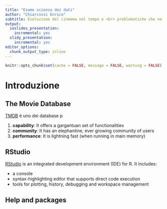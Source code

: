 ---
title: "Esame scienza dei dati"
author: "Chiarcossi Enrico"
subtitle: Evoluzione del cinmema nel tempo e <br> problematiche che ne conseguono
output:
  ioslides_presentation:
    incremental: yes
  slidy_presentation:
    incremental: yes
editor_options:
  chunk_output_type: inline
---

```{r setup, include=FALSE}
knitr::opts_chunk$set(cache = FALSE, message = FALSE, warning = FALSE)
```

# Introduzione


## The Movie Database

[TMDB](https://www.themoviedb.org/?language=it-IT) è uno dei database p

1. **capability**: It offers a gargantuan set of functionalities
1. **community**: It has an elephantine, ever growing community of users
1. **performance**: It is lightning fast (when running in main memory)

## RStudio

[RStudio](https://www.rstudio.com) is an integrated development environment (IDE) for R. It includes: 

* a console
* syntax-highlighting editor that supports direct code execution
* tools for plotting, history, debugging and workspace management


## Help and packages








